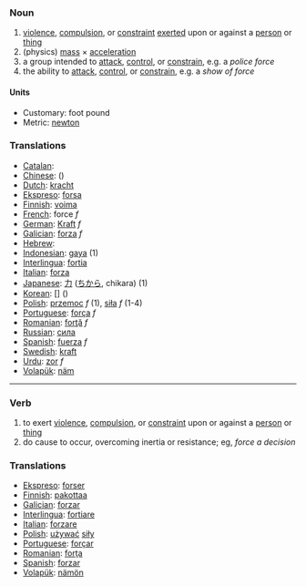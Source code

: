 ===Noun===
# [[violence]], [[compulsion]], or [[constraint]] [[exerted]] upon or against a [[person]] or [[thing]]
# (physics) [[mass]] &times; [[acceleration]]
# a group intended to [[attack]], [[control]], or [[constrain]], e.g. a ''police force''
# the ability to [[attack]], [[control]], or [[constrain]], e.g. a ''show of force''

====Units====

*Customary: foot pound
*Metric: [[newton]]

=== Translations ===

*[[Catalan]]: [[]] '' ''
*[[Chinese]]: [[]] ()
*[[Dutch]]: [[kracht]]
*[[Ekspreso]]: [[forsa]]
*[[Finnish]]: [[voima]]
*[[French]]: force ''f''
*[[German]]: [[Kraft]] ''f''
*[[Galician]]: [[forza]] ''f''
*[[Hebrew]]: [[]] '' ''
*[[Indonesian]]: [[gaya]] (1)
*[[Interlingua]]: [[fortia]]
*[[Italian]]: [[forza]] 
*[[Japanese]]: [[力]] ([[ちから]], chikara) (1)
*[[Korean]]: [[]] [] ()
*[[Polish]]: [[przemoc]] ''f'' (1), [[siła]] ''f'' (1-4)
*[[Portuguese]]: [[força]] ''f''
*[[Romanian]]: [[forţă]] ''f''
*[[Russian]]: [[сила]]
*[[Spanish]]: [[fuerza]] ''f''
*[[Swedish]]: [[kraft]]
*[[Urdu]]: [[zor]] ''f''
*[[Volapük]]: [[näm]]

----

===Verb===
# to exert [[violence]], [[compulsion]], or [[constraint]] upon or against a [[person]] or [[thing]]
# do cause to occur, overcoming inertia or resistance; eg, ''force a decision''

=== Translations ===

*[[Ekspreso]]: [[forser]]
*[[Finnish]]: [[pakottaa]]
*[[Galician]]: [[forzar]]
*[[Interlingua]]: [[fortiare]]
*[[Italian]]: [[forzare]] 
*[[Polish]]: [[używać]] [[siły]]
*[[Portuguese]]: [[forçar]]
*[[Romanian]]: [[forţa]]
*[[Spanish]]: [[forzar]]
*[[Volapük]]: [[nämön]]